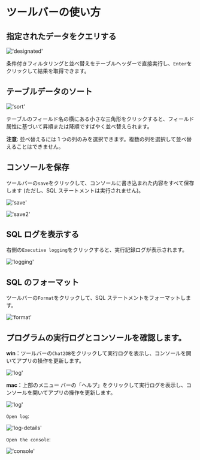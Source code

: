 # ツールバーの使い方

## 指定されたデータをクエリする
!['designated'](/image/connection-manage/designated.png)

条件付きフィルタリングと並べ替えをテーブルヘッダーで直接実行し、`Enter`をクリックして結果を取得できます。


## テーブルデータのソート

!['sort'](/image/connection-manage/sort_data.png)

テーブルのフィールド名の横にある小さな三角形をクリックすると、フィールド属性に基づいて昇順または降順ですばやく並べ替えられます。


**注意**: 並べ替えるには 1 つの列のみを選択できます。複数の列を選択して並べ替えることはできません。

## コンソールを保存

ツールバーの`save`をクリックして、コンソールに書き込まれた内容をすべて保存します (ただし、SQL ステートメントは実行されません)。

!['save'](/image/connection-manage/save.png)

!['save2'](/image/connection-manage/save2.png)

## SQL ログを表示する

右側の`Executive logging`をクリックすると、実行記録ログが表示されます。

!['logging'](/image/connection-manage/logging.png)

## SQL のフォーマット

ツールバーの`Format`をクリックして、SQL ステートメントをフォーマットします。

!['format'](/image/connection-manage/format.png)


## プログラムの実行ログとコンソールを確認します。

**win**：ツールバーの`Chat2DB`をクリックして実行ログを表示し、コンソールを開いてアプリの操作を更新します。

!['log'](/image/connection-manage/log.png)

**mac**：上部のメニュー バーの「ヘルプ」をクリックして実行ログを表示し、コンソールを開いてアプリの操作を更新します。

!['log'](/image/connection-manage/mac.png)

`Open log`:

!['log-details'](/image/connection-manage/log-details.png)

`Open the console`:

!['console'](/image/connection-manage/console.png)

